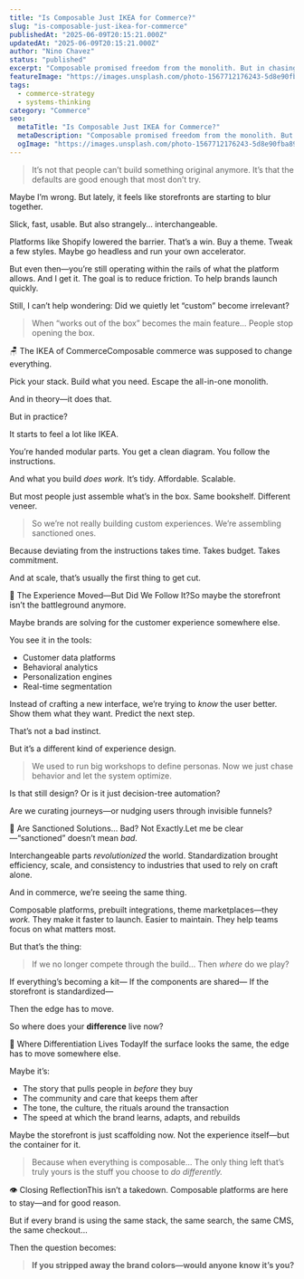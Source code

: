 ```yaml
---
title: "Is Composable Just IKEA for Commerce?"
slug: "is-composable-just-ikea-for-commerce"
publishedAt: "2025-06-09T20:15:21.000Z"
updatedAt: "2025-06-09T20:15:21.000Z"
author: "Nino Chavez"
status: "published"
excerpt: "Composable promised freedom from the monolith. But in chasing modular flexibility, are we just assembling the same storefront with different colors and calling it strategy?"
featureImage: "https://images.unsplash.com/photo-1567712176243-5d8e90fba89b?crop=entropy&cs=tinysrgb&fit=max&fm=jpg&ixid=M3wxMTc3M3wwfDF8c2VhcmNofDZ8fGlrZWElMjB8ZW58MHx8fHwxNzQ5MjM3OTU4fDA&ixlib=rb-4.1.0&q=80&w=2000"
tags:
  - commerce-strategy
  - systems-thinking
category: "Commerce"
seo:
  metaTitle: "Is Composable Just IKEA for Commerce?"
  metaDescription: "Composable promised freedom from the monolith. But in chasing modular flexibility, are we just assembling the same storefront with different colors and calling it strategy?"
  ogImage: "https://images.unsplash.com/photo-1567712176243-5d8e90fba89b?crop=entropy&cs=tinysrgb&fit=max&fm=jpg&ixid=M3wxMTc3M3wwfDF8c2VhcmNofDZ8fGlrZWElMjB8ZW58MHx8fHwxNzQ5MjM3OTU4fDA&ixlib=rb-4.1.0&q=80&w=2000"
---
```

> It’s not that people can’t build something original anymore.
> It’s that the defaults are good enough that most don’t try.

Maybe I’m wrong.
But lately, it feels like storefronts are starting to blur together.

Slick, fast, usable.
But also strangely… interchangeable.

Platforms like Shopify lowered the barrier. That’s a win.
Buy a theme. Tweak a few styles. Maybe go headless and run your own accelerator.

But even then—you’re still operating within the rails of what the platform allows.
And I get it. The goal is to reduce friction. To help brands launch quickly.

Still, I can’t help wondering:
Did we quietly let “custom” become irrelevant?

> When “works out of the box” becomes the main feature…
> People stop opening the box.

🪑 The IKEA of CommerceComposable commerce was supposed to change everything.

Pick your stack. Build what you need. Escape the all-in-one monolith.

And in theory—it does that.

But in practice?

It starts to feel a lot like IKEA.

You’re handed modular parts.
You get a clean diagram.
You follow the instructions.

And what you build *does work.*
It’s tidy. Affordable. Scalable.

But most people just assemble what’s in the box.
Same bookshelf. Different veneer.

> So we’re not really building custom experiences.
> We’re assembling sanctioned ones.

Because deviating from the instructions takes time.
Takes budget.
Takes commitment.

And at scale, that’s usually the first thing to get cut.

🧠 The Experience Moved—But Did We Follow It?So maybe the storefront isn’t the battleground anymore.

Maybe brands are solving for the customer experience somewhere else.

You see it in the tools:

- Customer data platforms
- Behavioral analytics
- Personalization engines
- Real-time segmentation

Instead of crafting a new interface, we’re trying to *know* the user better.
Show them what they want. Predict the next step.

That’s not a bad instinct.

But it’s a different kind of experience design.

> We used to run big workshops to define personas.
> Now we just chase behavior and let the system optimize.

Is that still design?
Or is it just decision-tree automation?

Are we curating journeys—or nudging users through invisible funnels?

🧩 Are Sanctioned Solutions… Bad? Not Exactly.Let me be clear—“sanctioned” doesn’t mean *bad.*

Interchangeable parts *revolutionized* the world.
Standardization brought efficiency, scale, and consistency to industries that used to rely on craft alone.

And in commerce, we’re seeing the same thing.

Composable platforms, prebuilt integrations, theme marketplaces—they *work.*
They make it faster to launch. Easier to maintain.
They help teams focus on what matters most.

But that’s the thing:

> If we no longer compete through the build…
> Then *where* do we play?

If everything’s becoming a kit—
If the components are shared—
If the storefront is standardized—

Then the edge has to move.

So where does your **difference** live now?

🧭 Where Differentiation Lives TodayIf the surface looks the same, the edge has to move somewhere else.

Maybe it’s:

- The story that pulls people in *before* they buy
- The community and care that keeps them after
- The tone, the culture, the rituals around the transaction
- The speed at which the brand learns, adapts, and rebuilds

Maybe the storefront is just scaffolding now.
Not the experience itself—but the container for it.

> Because when everything is composable…
> The only thing left that’s truly yours is the stuff you choose to *do differently.*

👁 Closing ReflectionThis isn’t a takedown.
Composable platforms are here to stay—and for good reason.

But if every brand is using the same stack, the same search, the same CMS, the same checkout…

Then the question becomes:

> **If you stripped away the brand colors—would anyone know it’s you?**
